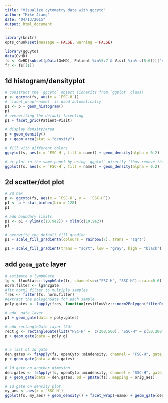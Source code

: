 ```yaml
---
title: "Visualize cytometry data with ggcyto"
author: "Mike Jiang"
date: "04/13/2015"
output: html_document
---
```


```r
library(knitr)
opts_chunk$set(message = FALSE, warning = FALSE)
```


```r
library(ggCyto)
data(GvHD)
fs <- GvHD[subset(pData(GvHD), Patient %in%5:7 & Visit %in% c(5:6))[["name"]]]
fr <- fs[[1]]
```

## 1d histogram/densityplot
```r
# construct the `ggcyto` object (inherits from `ggplot` class)
p <- ggcyto(fs, aes(x = `FSC-H`)) 
# `facet_wrap(~name)` is used automatically
p1 <- p + geom_histogram() 
p1
# overwriting the default faceeting
p1 + facet_grid(Patient~Visit)

# display density/area
p + geom_density()
p + geom_area(stat = "density") 

# fill with different colors
ggcyto(fs, aes(x = `FSC-H`, fill = name)) + geom_density(alpha = 0.2)

# or plot in the same panel by using `ggplot` directly (thus remove the default facetting effect)
ggplot(fs, aes(x = `FSC-H`, fill = name)) + geom_density(alpha = 0.2)
```

## 2d scatter/dot plot
```r
# 2d hex
p <- ggcyto(fs, aes(x = `FSC-H`, y =  `SSC-H`))
p1 <- p + stat_binhex(bin = 128)
p1

# add boundary limits
p1 <- p1 + ylim(c(10,9e2)) + xlim(c(10,9e2))   
p1

# overwrite the default fill gradien
p1 + scale_fill_gradientn(colours = rainbow(7), trans = "sqrt")

p1 + scale_fill_gradient(trans = "sqrt", low = "gray", high = "black")

```

## add `geom_gate` layer
```r
# estimate a lymphGate
lg <- flowStats::lymphGate(fr, channels=c("FSC-H", "SSC-H"),scale=0.6)
norm.filter <- lg$n2gate
#fit norm2 filter to multiple samples
fres <- filter(fs, norm.filter)
#extract the polygonGate for each sample
poly.gates <- lapply(fres, function(res)flowViz:::norm2Polygon(filterDetails(res, "defaultLymphGate")))

# add  gate layer
p1 + geom_gate(data = poly.gates)

# add rectangleGate layer (2d)
rect.g <- rectangleGate(list("FSC-H" =  c(300,500), "SSC-H" = c(50,200)))
p + geom_gate(data = poly.g)
    

# a list of 1d gate
den.gates <- fsApply(fs, openCyto::mindensity, channel = "FSC-H", gate_range = c(100, 300), adjust = 1)
p + geom_gate(data = den.gates)

# 1d gate on another dimesion
den.gates <- fsApply(fs, openCyto::mindensity, channel = "SSC-H", gate_range = c(100, 500), adjust = 1)
p + geom_gate(data = den.gates, pd = pData(fs), mapping = orig_aes)

# 1d gate on density plot
my_aes <- aes(x = `SSC-H`)
ggplot(fs, my_aes) + geom_density() + facet_wrap(~name) + geom_gate(den.gates, mapping = my_aes, pd = pData(fs))
```


